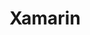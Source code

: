 ---
title: Xamarin
icon: https://cdn2.auth0.com/docs-v2/1.14494.0/img/platforms/xamarin.svg
url: docs/quickstart/native/net-android-ios/interactive
---